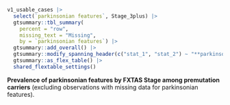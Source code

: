 ::: {#supptbl-stage-vs-pk-ft}

```r
v1_usable_cases |>
  select(`parkinsonian features`, Stage_3plus) |>
  gtsummary::tbl_summary(
    percent = "row",
    missing_text = "Missing",
    by = `parkinsonian features`) |>
  gtsummary::add_overall() |>
  gtsummary::modify_spanning_header(c("stat_1", "stat_2") ~ "**parkinsonian features**") |> 
  gtsummary::as_flex_table() |> 
  shared_flextable_settings()

```

**Prevalence of parkinsonian features by FXTAS Stage among premutation carriers**
(excluding observations with missing data for parkinsonian features).

:::
